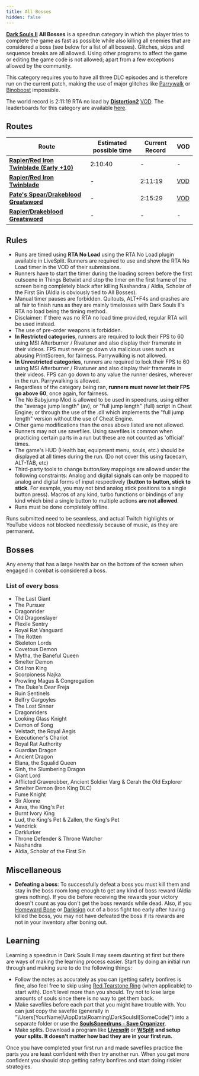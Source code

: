 ```yaml
---
title: All Bosses
hidden: false
---
```

[**Dark Souls II**](/darksouls2)  **All Bosses** is a speedrun category in which the player tries to complete the game as fast as possible while also killing all enemies that are considered a boss (see below for a list of all bosses). Glitches, skips and sequence breaks are all allowed. Using other programs to affect the game or editing the game code is not allowed; apart from a few exceptions allowed by the community.

This category requires you to have all three DLC episodes and is therefore run on the current patch, making the use of major glitches like [Parrywalk](/parrywalk) or [Binoboost](/binoboost) impossible.

The world record is 2:11:19 RTA no load by [**Distortion2**](https://twitch.tv/distortion2) [VOD](https://www.youtube.com/watch?v=QBp_2UpY_O4). The leaderboards for this category are available [here](/darksouls2-leaderboardall-bosses).

## Routes

| Route | Estimated possible time | Current Record | VOD |
|-------|------------------------|----------------|-----|
| [**Rapier/Red Iron Twinblade (Early +10)**](https://pastebin.com/ePBAKWSi) | 2:10:40 | - | - |
| [**Rapier/Red Iron Twinblade**](https://pastebin.com/sagPqQfS) | - | 2:11:19 | [VOD](https://www.youtube.com/watch?v=QBp_2UpY_O4) |
| [**Pate's Spear/Drakeblood Greatsword**](https://pastebin.com/dXwDGRDe) | - | 2:15:29 | [VOD](https://youtu.be/BQgPfR2vCpk) |
| [**Rapier/Drakeblood Greatsword**](https://pastebin.com/Rmx5g1Sk) | - | - | - |

## Rules

- Runs are timed using **RTA No Load** using the RTA No Load plugin available in LiveSplit. Runners are required to use and show the RTA No Load timer in the VOD of their submissions.
- Runners have to start the timer during the loading screen before the first cutscene in Things Betwixt and stop the timer on the first frame of the screen being completely black after killing Nashandra / Aldia, Scholar of the First Sin (Aldia is obviously tied to All Bosses).
- Manual timer pauses are forbidden. Quitouts, ALT+F4s and crashes are all fair to finish runs as they are mainly timelosses with Dark Souls II's RTA no load being the timing method.
- Disclaimer: If there was no RTA no load time provided, regular RTA will be used instead.
- The use of pre-order weapons is forbidden.
- **In Restricted categories**, runners are required to lock their FPS to 60 using MSI Afterburner / Rivatuner and also display their framerate in their videos. FPS must never go down via malicious uses such as abusing PrintScreen, for fairness. Parrywalking is not allowed.
- **In Unrestricted categories**, runners are required to lock their FPS to 60 using MSI Afterburner / Rivatuner and also display their framerate in their videos. FPS can go down to any value the runner desires, wherever in the run. Parrywalking is allowed.
- Regardless of the category being ran, **runners must never let their FPS go above 60**, once again, for fairness.
- The No Babyjump Mod is allowed to be used in speedruns, using either the "average jump length" (av), or "full jump length" (full) script in Cheat Engine; or through the use of the .dll which implements the "full jump length" version without the use of Cheat Engine.
- Other game modifications than the ones above listed are not allowed.
- Runners may not use savefiles. Using savefiles is common when practicing certain parts in a run but these are not counted as 'official' times.
- The game's HUD (Health bar, equipment menu, souls, etc.) should be displayed at all times during the run. (Do not cover this using facecam, ALT-TAB, etc)
- Third-party tools to change button/key mappings are allowed under the following constraints: Analog and digital signals can only be mapped to analog and digital forms of input respectively (**button to button, stick to stick**. For example, you may not bind analog stick positions to a single button press). Macros of any kind, turbo functions or bindings of any kind which bind a single button to multiple actions **are not allowed**.
- Runs must be done completely offline.

Runs submitted need to be seamless, and actual Twitch highlights or YouTube videos not blocked needlessly because of music, as they are permanent.

## Bosses

Any enemy that has a large health bar on the bottom of the screen when engaged in combat is considered a boss.

### List of every boss

- The Last Giant
- The Pursuer
- Dragonrider
- Old Dragonslayer
- Flexile Sentry
- Royal Rat Vanguard
- The Rotten
- Skeleton Lords
- Covetous Demon
- Mytha, the Baneful Queen
- Smelter Demon
- Old Iron King
- Scorpioness Najka
- Prowling Magus & Congregation
- The Duke's Dear Freja
- Ruin Sentinels
- Belfry Gargoyles
- The Lost Sinner
- Dragonriders
- Looking Glass Knight
- Demon of Song
- Velstadt, the Royal Aegis
- Executioner's Chariot
- Royal Rat Authority
- Guardian Dragon
- Ancient Dragon
- Elana, the Squalid Queen
- Sinh, the Slumbering Dragon
- Giant Lord
- Afflicted Graverobber, Ancient Soldier Varg & Cerah the Old Explorer
- Smelter Demon (Iron King DLC)
- Fume Knight
- Sir Alonne
- Aava, the King's Pet
- Burnt Ivory King
- Lud, the King's Pet & Zallen, the King's Pet
- Vendrick
- Darklurker
- Throne Defender & Throne Watcher
- Nashandra
- Aldia, Scholar of the First Sin

## Miscellaneous

- **Defeating a boss**: To successfully defeat a boss you must kill them and stay in the boss room long enough to get any kind of boss reward (Aldia gives nothing). If you die before receiving the rewards your victory doesn't count as you don't get the boss rewards while dead. Also, if you [Homeward Bone](https://darksouls.wikidot.com/homeward-bone) or [Darksign](https://darksouls.wikidot.com/darksign) out of a boss fight too early after having killed the boss, you may not have defeated the boss if its rewards are not in your inventory after boning out.

## Learning

Learning a speedrun in Dark Souls II may seem daunting at first but there are ways of making the learning process easier. Start by doing an initial run through and making sure to do the following things:

- Follow the notes as accurately as you can (getting safety bonfires is fine, also feel free to skip using [Red Tearstone Ring](https://darksouls2.wikidot.com/red-tearstone-ring) (when applicable) to start with). Don't level more than you should. Try not to lose large amounts of souls since there is no way to get them back.
- Make savefiles before each part that you might have trouble with. You can just copy the savefile (generally in "\Users\[YourName]\AppData\Roaming\DarkSoulsII\[SomeCode]") into a separate folder or use the [**SoulsSpeedruns - Save Organizer**](https://github.com/Kahmul/SoulsSpeedruns-Save-Organizer/releases).
- Make splits. Download a program like [**Livesplit**](https://livesplit.org/) or [**WSplit**](https://www.mediafire.com/download/x6e6g8d0m5daa3q/WSplit+1.5.2.zip)  **and setup your splits. It doesn't matter how bad they are in your first run.**

Once you have completed your first run and made savefiles practice the parts you are least confident with then try another run. When you get more confident you should stop getting safety bonfires and start doing riskier strategies.
